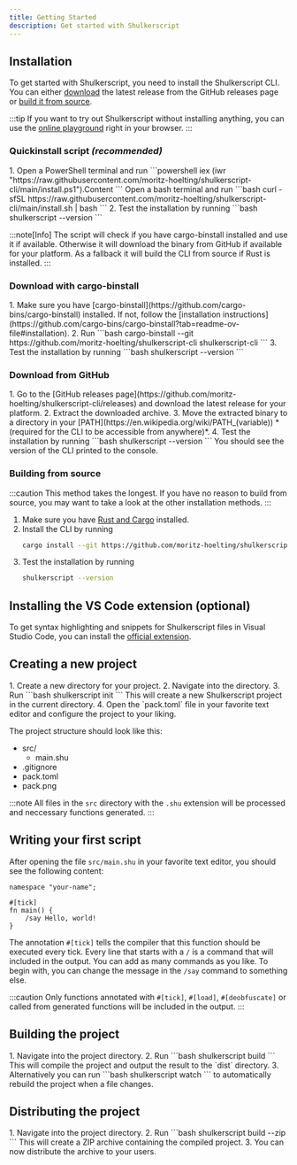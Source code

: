 ```yaml
---
title: Getting Started
description: Get started with Shulkerscript
---
```


## Installation


To get started with Shulkerscript, you need to install the Shulkerscript CLI.
You can either [download](#download-from-github) the latest release from the GitHub releases page or [build it from source](#building-from-source).

:::tip
If you want to try out Shulkerscript without installing anything, you can use the [online playground](../../playground) right in your browser.
:::

### Quickinstall script *(recommended)*
<Steps>
1. <Tabs>
        <TabItem label="Windows" icon="seti:windows">
            Open a PowerShell terminal and run
            ```powershell
            iex (iwr "https://raw.githubusercontent.com/moritz-hoelting/shulkerscript-cli/main/install.ps1").Content
            ```
        </TabItem>
        <TabItem label="Linux / macOS" icon="linux">
            Open a bash terminal and run
            ```bash
            curl -sfSL https://raw.githubusercontent.com/moritz-hoelting/shulkerscript-cli/main/install.sh | bash
            ```
        </TabItem>
    </Tabs>
2. Test the installation by running
    ```bash
    shulkerscript --version
    ```
</Steps>

:::note[Info]
The script will check if you have cargo-binstall installed and use it if available. 
Otherwise it will download the binary from GitHub if available for your platform.
As a fallback it will build the CLI from source if Rust is installed.
:::

### Download with cargo-binstall
<Steps>
1. Make sure you have [cargo-binstall](https://github.com/cargo-bins/cargo-binstall) installed. If not, follow the [installation instructions](https://github.com/cargo-bins/cargo-binstall?tab=readme-ov-file#installation).
2. Run
    ```bash
    cargo-binstall --git https://github.com/moritz-hoelting/shulkerscript-cli shulkerscript-cli
    ```
3. Test the installation by running
    ```bash
    shulkerscript --version
    ```
</Steps>

### Download from GitHub
<Steps>
1. Go to the [GitHub releases page](https://github.com/moritz-hoelting/shulkerscript-cli/releases) and download the latest release for your platform.
2. Extract the downloaded archive.
3. Move the extracted binary to a directory in your [PATH](https://en.wikipedia.org/wiki/PATH_(variable)) *(required for the CLI to be accessible from anywhere)*.
4. Test the installation by running
    ```bash
    shulkerscript --version
    ```
    You should see the version of the CLI printed to the console.
</Steps>

### Building from source
:::caution
This method takes the longest. If you have no reason to build from source, you may want to take a look at the other installation methods.
:::
<Steps>
1. Make sure you have [Rust and Cargo](https://rustup.rs) installed.
2. Install the CLI by running
    ```bash
    cargo install --git https://github.com/moritz-hoelting/shulkerscript-cli
    ```
3. Test the installation by running
    ```bash
    shulkerscript --version
    ```
</Steps>

## Installing the VS Code extension (optional)
To get syntax highlighting and snippets for Shulkerscript files in Visual Studio Code, you can 
install the [official extension](https://marketplace.visualstudio.com/items?itemName=moritz-hoelting.shulkerscript-lang).

## Creating a new project
<Steps>
1. Create a new directory for your project.
2. Navigate into the directory.
3. Run
    ```bash
    shulkerscript init
    ```
    This will create a new Shulkerscript project in the current directory.
4. Open the `pack.toml` file in your favorite text editor and configure the project to your liking.
</Steps>

The project structure should look like this:
<FileTree>
- src/
  - main.shu
- .gitignore
- pack.toml
- pack.png
</FileTree>

:::note
All files in the `src` directory with the `.shu` extension will be processed and neccessary functions generated.
:::

## Writing your first script
After opening the file `src/main.shu` in your favorite text editor, you should see the following content:
```shulkerscript title="src/main.shu"
namespace "your-name";

#[tick]
fn main() {
    /say Hello, world!
}
```
The annotation `#[tick]` tells the compiler that this function should be executed every tick.
Every line that starts with a `/` is a command that will included in the output. You can add as many commands as you like.
To begin with, you can change the message in the `/say` command to something else.

:::caution
Only functions annotated with `#[tick]`, `#[load]`, `#[deobfuscate]` or called from generated functions will be included in the output.
:::

## Building the project
<Steps>
1. Navigate into the project directory.
2. Run
    ```bash
    shulkerscript build
    ```
    This will compile the project and output the result to the `dist` directory.
3. Alternatively you can run
    ```bash
    shulkerscript watch
    ```
    to automatically rebuild the project when a file changes.
</Steps>

## Distributing the project
<Steps>
1. Navigate into the project directory.
2. Run
    ```bash
    shulkerscript build --zip
    ```
    This will create a ZIP archive containing the compiled project.
3. You can now distribute the archive to your users.
</Steps>
